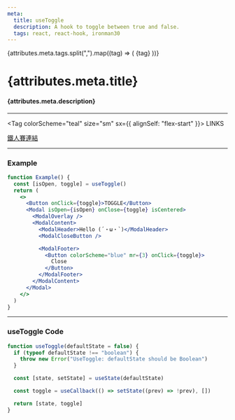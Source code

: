 ```yaml
---
meta:
  title: useToggle
  description: A hook to toggle between true and false.
  tags: react, react-hook, ironman30
---
```



<Flex gap={1}>
  {attributes.meta.tags.split(",").map((tag) => (
    <Tag key={tag}>{tag}</Tag>
  ))}
</Flex>

# {attributes.meta.title}

#### {attributes.meta.description}

---

<Tag colorScheme="teal" size="sm" sx={{ alignSelf: "flex-start" }}>
  LINKS
</Tag>

[鐵人賽連結]()

---

### Example

<Example />

```jsx
function Example() {
  const [isOpen, toggle] = useToggle()
  return (
    <>
      <Button onClick={toggle}>TOGGLE</Button>
      <Modal isOpen={isOpen} onClose={toggle} isCentered>
        <ModalOverlay />
        <ModalContent>
          <ModalHeader>Hello (´・ω・`)</ModalHeader>
          <ModalCloseButton />

          <ModalFooter>
            <Button colorScheme="blue" mr={3} onClick={toggle}>
              Close
            </Button>
          </ModalFooter>
        </ModalContent>
      </Modal>
    </>
  )
}
```

---

### useToggle Code

```jsx
function useToggle(defaultState = false) {
  if (typeof defaultState !== "boolean") {
    throw new Error("UseToggle: defaultState should be Boolean")
  }

  const [state, setState] = useState(defaultState)

  const toggle = useCallback(() => setState((prev) => !prev), [])

  return [state, toggle]
}
```
